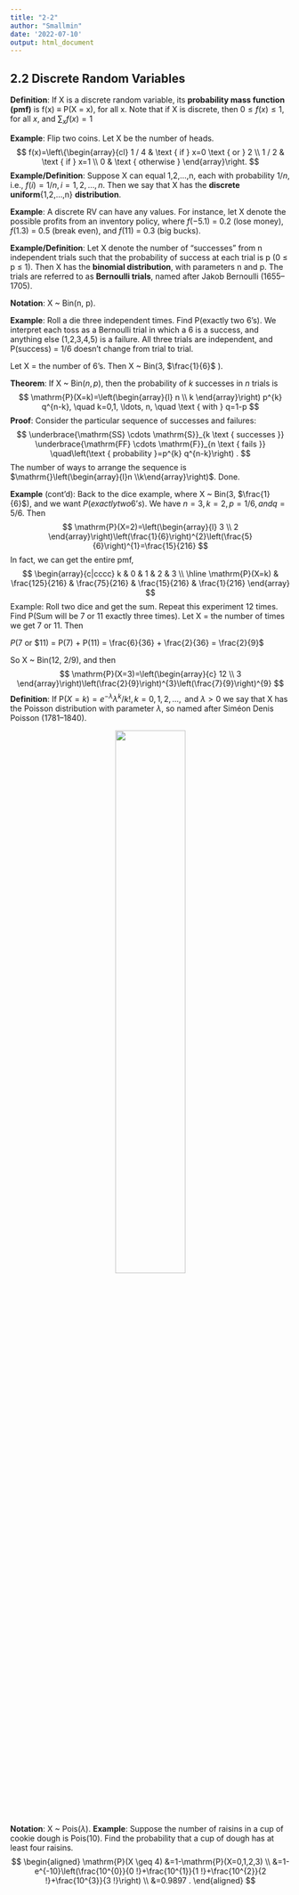 ---
title: "2-2"
author: "Smallmin"
date: '2022-07-10'
output: html_document
---

## 2.2 Discrete Random Variables

**Definition**: If X is a discrete random variable, its **probability mass function
(pmf)** is f(x) ≡ P(X = x), for all x.
Note that if X is discrete, then $0 \leq f(x) \leq 1$, for all $x$, and $\sum_{x} f(x)=1$

**Example**: Flip two coins. Let X be the number of heads.
$$
f(x)=\left\{\begin{array}{cl}
1 / 4 & \text { if } x=0 \text { or } 2 \\
1 / 2 & \text { if } x=1 \\
0 & \text { otherwise }
\end{array}\right.
$$
**Example/Definition**: Suppose X can equal 1,2,...,n, each with probability
$1 / n \text {, i.e., } f(i)=1 / n, i=1,2, \ldots, n \text {. }$ Then we say that X has the **discrete**
**uniform**{1,2,...,n} **distribution**.

**Example**: A discrete RV can have any values. For instance, let X denote the possible
profits from an inventory policy, where $f$(−5.1) = 0.2 (lose money), $f$(1.3) = 0.5
(break even), and $f$(11) = 0.3 (big bucks).

**Example/Definition**: Let X denote the number of “successes” from n independent
trials such that the probability of success at each trial is p (0 ≤ p ≤ 1). Then X
has the **binomial distribution**, with parameters n and p. The trials are referred
to as **Bernoulli trials**, named after Jakob Bernoulli (1655–1705).

**Notation**: X ~ Bin(n, p).

**Example**: Roll a die three independent times. Find P(exactly two 6’s).
We interpret each toss as a Bernoulli trial in which a 6 is a success, and anything
else (1,2,3,4,5) is a failure. All three trials are independent, and P(success) = 1/6
doesn’t change from trial to trial.

Let X = the number of 6’s. Then X ~ Bin(3, $\frac{1}{6}$ ).

**Theorem**: If X ~ Bin$(n, p)$, then the probability of $k$ successes in $n$ trials is
$$
\mathrm{P}(X=k)=\left(\begin{array}{l}
n \\
k
\end{array}\right) p^{k} q^{n-k}, \quad k=0,1, \ldots, n, \quad \text { with } q=1-p
$$
**Proof**: Consider the particular sequence of successes and failures:
$$
\underbrace{\mathrm{SS} \cdots \mathrm{S}}_{k \text { successes }} \underbrace{\mathrm{FF} \cdots \mathrm{F}}_{n \text { fails }} \quad\left(\text { probability }=p^{k} q^{n-k}\right) .
$$
The number of ways to arrange the sequence is
$\mathrm{}\left(\begin{array}{l}n \\k\end{array}\right)$. Done.

**Example** (cont’d): Back to the dice example, where X ~ Bin(3,  $\frac{1}{6}$), and we want
$P(exactly two 6’s)$. We have $n = 3, k = 2, p = 1/6, and q = 5/6.$ Then
$$
\mathrm{P}(X=2)=\left(\begin{array}{l}
3 \\
2
\end{array}\right)\left(\frac{1}{6}\right)^{2}\left(\frac{5}{6}\right)^{1}=\frac{15}{216}
$$
In fact, we can get the entire pmf,
$$
\begin{array}{c|cccc}
k & 0 & 1 & 2 & 3 \\
\hline \mathrm{P}(X=k) & \frac{125}{216} & \frac{75}{216} & \frac{15}{216} & \frac{1}{216}
\end{array}
$$
Example: Roll two dice and get the sum. Repeat this experiment 12 times. Find
P(Sum will be 7 or 11 exactly three times).
Let X = the number of times we get 7 or 11. Then

$P(7$ or $11) = P(7) + P(11) = \frac{6}{36} + \frac{2}{36} = \frac{2}{9}$

So X ~ Bin(12, 2/9), and then
$$
\mathrm{P}(X=3)=\left(\begin{array}{c}
12 \\
3
\end{array}\right)\left(\frac{2}{9}\right)^{3}\left(\frac{7}{9}\right)^{9}
$$
**Definition**: If $\mathrm{P}(X=k)=e^{-\lambda} \lambda^{k} / k !, k=0,1,2, \ldots, \text { and }\lambda>0$ we say that X has
the Poisson distribution with parameter $\lambda$, so named after Siméon Denis Poisson
(1781–1840).
<p align = "center">
<img src = 'https://imgur.com/7TZBL0w.png' height = 50% width = 50% />
</p>
**Notation**: X ~ Pois($\lambda$).
**Example**: Suppose the number of raisins in a cup of cookie dough is Pois(10).
Find the probability that a cup of dough has at least four raisins.
$$
\begin{aligned}
\mathrm{P}(X \geq 4) &=1-\mathrm{P}(X=0,1,2,3) \\
&=1-e^{-10}\left(\frac{10^{0}}{0 !}+\frac{10^{1}}{1 !}+\frac{10^{2}}{2 !}+\frac{10^{3}}{3 !}\right) \\
&=0.9897 .
\end{aligned}
$$